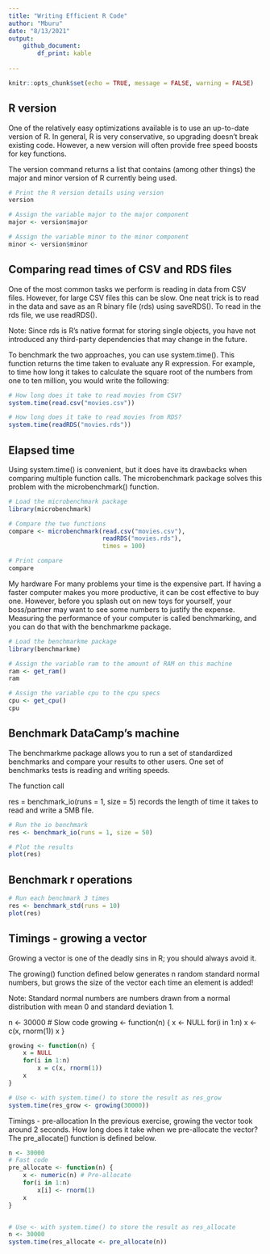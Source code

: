 ```yaml
---
title: "Writing Efficient R Code"
author: "Mburu"
date: "8/13/2021"
output: 
    github_document: 
        df_print: kable
    
---
```


```r
knitr::opts_chunk$set(echo = TRUE, message = FALSE, warning = FALSE)

```

## R version
One of the relatively easy optimizations available is to use an up-to-date version of R. In general, R is very conservative, so upgrading doesn't break existing code. However, a new version will often provide free speed boosts for key functions.

The version command returns a list that contains (among other things) the major and minor version of R currently being used.

```r
# Print the R version details using version
version

# Assign the variable major to the major component
major <- version$major

# Assign the variable minor to the minor component
minor <- version$minor
```



## Comparing read times of CSV and RDS files
One of the most common tasks we perform is reading in data from CSV files. However, for large CSV files this can be slow. One neat trick is to read in the data and save as an R binary file (rds) using saveRDS(). To read in the rds file, we use readRDS().

Note: Since rds is R's native format for storing single objects, you have not introduced any third-party dependencies that may change in the future.

To benchmark the two approaches, you can use system.time(). This function returns the time taken to evaluate any R expression. For example, to time how long it takes to calculate the square root of the numbers from one to ten million, you would write the following:

```r

# How long does it take to read movies from CSV?
system.time(read.csv("movies.csv"))

# How long does it take to read movies from RDS?
system.time(readRDS("movies.rds"))

```

## Elapsed time
Using system.time() is convenient, but it does have its drawbacks when comparing multiple function calls. The microbenchmark package solves this problem with the microbenchmark() function.

```r
# Load the microbenchmark package
library(microbenchmark)

# Compare the two functions
compare <- microbenchmark(read.csv("movies.csv"), 
                          readRDS("movies.rds"), 
                          times = 100)

# Print compare
compare
```


My hardware
For many problems your time is the expensive part. If having a faster computer makes you more productive, it can be cost effective to buy one. However, before you splash out on new toys for yourself, your boss/partner may want to see some numbers to justify the expense. Measuring the performance of your computer is called benchmarking, and you can do that with the benchmarkme package.

```r
# Load the benchmarkme package
library(benchmarkme)

# Assign the variable ram to the amount of RAM on this machine
ram <- get_ram()
ram

# Assign the variable cpu to the cpu specs
cpu <- get_cpu()
cpu
```

## Benchmark DataCamp's machine
The benchmarkme package allows you to run a set of standardized benchmarks and compare your results to other users. One set of benchmarks tests is reading and writing speeds.

The function call

res = benchmark_io(runs = 1, size = 5)
records the length of time it takes to read and write a 5MB file.
```r

# Run the io benchmark
res <- benchmark_io(runs = 1, size = 50)

# Plot the results
plot(res)
```

## Benchmark r operations

```r
# Run each benchmark 3 times
res <- benchmark_std(runs = 10)
plot(res)
```


## Timings - growing a vector
Growing a vector is one of the deadly sins in R; you should always avoid it.

The growing() function defined below generates n random standard normal numbers, but grows the size of the vector each time an element is added!

Note: Standard normal numbers are numbers drawn from a normal distribution with mean 0 and standard deviation 1.

n <- 30000
# Slow code
growing <- function(n) {
    x <- NULL
    for(i in 1:n)
        x <- c(x, rnorm(1))
    x
}
```r
growing <- function(n) {
    x = NULL
    for(i in 1:n) 
        x = c(x, rnorm(1))
    x
}

# Use <- with system.time() to store the result as res_grow
system.time(res_grow <- growing(30000))
```

Timings - pre-allocation
In the previous exercise, growing the vector took around 2 seconds. How long does it take when we pre-allocate the vector? The pre_allocate() function is defined below.


```r
n <- 30000
# Fast code
pre_allocate <- function(n) {
    x <- numeric(n) # Pre-allocate
    for(i in 1:n) 
        x[i] <- rnorm(1)
    x
}


# Use <- with system.time() to store the result as res_allocate
n <- 30000
system.time(res_allocate <- pre_allocate(n))
```

